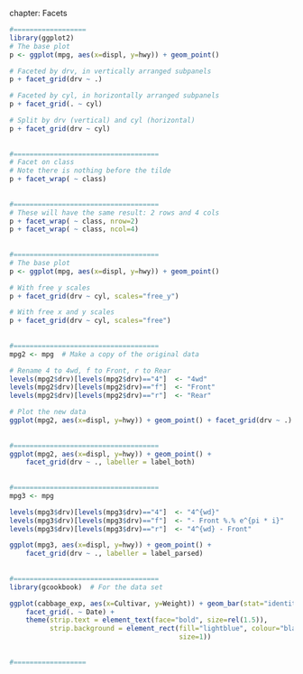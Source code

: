 chapter: Facets
```r
#==================
library(ggplot2)
# The base plot
p <- ggplot(mpg, aes(x=displ, y=hwy)) + geom_point()

# Faceted by drv, in vertically arranged subpanels
p + facet_grid(drv ~ .)

# Faceted by cyl, in horizontally arranged subpanels
p + facet_grid(. ~ cyl)

# Split by drv (vertical) and cyl (horizontal)
p + facet_grid(drv ~ cyl)
    
    
#====================================
# Facet on class
# Note there is nothing before the tilde
p + facet_wrap( ~ class)
    
    
#====================================
# These will have the same result: 2 rows and 4 cols
p + facet_wrap( ~ class, nrow=2)
p + facet_wrap( ~ class, ncol=4)
    
    
#====================================
# The base plot
p <- ggplot(mpg, aes(x=displ, y=hwy)) + geom_point()

# With free y scales
p + facet_grid(drv ~ cyl, scales="free_y")

# With free x and y scales
p + facet_grid(drv ~ cyl, scales="free")
    
    
#====================================
mpg2 <- mpg  # Make a copy of the original data

# Rename 4 to 4wd, f to Front, r to Rear
levels(mpg2$drv)[levels(mpg2$drv)=="4"]  <- "4wd"
levels(mpg2$drv)[levels(mpg2$drv)=="f"]  <- "Front"
levels(mpg2$drv)[levels(mpg2$drv)=="r"]  <- "Rear"

# Plot the new data
ggplot(mpg2, aes(x=displ, y=hwy)) + geom_point() + facet_grid(drv ~ .)
    
    
#====================================
ggplot(mpg2, aes(x=displ, y=hwy)) + geom_point() +
    facet_grid(drv ~ ., labeller = label_both)
    
    
#====================================
mpg3 <- mpg

levels(mpg3$drv)[levels(mpg3$drv)=="4"]  <- "4^{wd}"
levels(mpg3$drv)[levels(mpg3$drv)=="f"]  <- "- Front %.% e^{pi * i}"
levels(mpg3$drv)[levels(mpg3$drv)=="r"]  <- "4^{wd} - Front"

ggplot(mpg3, aes(x=displ, y=hwy)) + geom_point() +
    facet_grid(drv ~ ., labeller = label_parsed)
    
    
#====================================
library(gcookbook)  # For the data set

ggplot(cabbage_exp, aes(x=Cultivar, y=Weight)) + geom_bar(stat="identity") +
    facet_grid(. ~ Date) +
    theme(strip.text = element_text(face="bold", size=rel(1.5)),
          strip.background = element_rect(fill="lightblue", colour="black",
                                          size=1))
    
    
#==================
```
